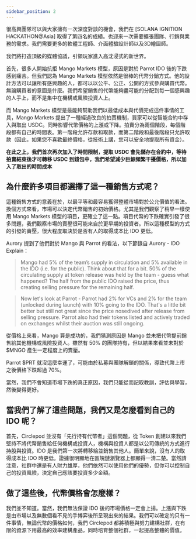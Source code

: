 ```yaml
---
sidebar_position: 2
---
```


很高興團隊可以與大家擁有一次深度對談的機會，我們在 [SOLANA IGNITION HACKATHON@Asia] 取得了第四名的成績。也迎來一次需要擴張團隊、行銷與業務的需求。我們需要更多的軟體工程師、介面體驗設計師以及3D繪圖師。

我們將打造頂級的媒體協議，引領玩家進入高沈浸式的新世界。

首先，很多人開始抗拒 Mango Markets 模型，原因是對於 Parrot IDO 後的下跌感到痛苦。但我們認為 Mango Markets 模型依然是很棒的代幣分銷方式。他的設計方法可以讓所有感興趣的人，都可以以公平、公正、公開的方式參與購買代幣。無論購買者的意圖是什麼。我們希望銷售的代幣能夠盡可能的分配到每一個感興趣的人手上，而不是集中在機構或風險投資人上。

而 Mango Markets 模型是最能夠幫助我們以最低成本與代價完成這件事情的工具，Mango Markets 提出了一種經過改良的拍賣機制，買家可以從智能合約中存入與取出 USDC。同時影響代幣價格的上漲或下降。拍賣分為兩個階段，每個階段都有自己的時間表。第一階段允許存款和取款，而第二階段和最後階段只允許取款（因此，如果您不喜歡最終價格，從技術上講，您可以安全地提取所有資金）。

**在此之上，我們首次再次加入了時間限制，提取 USDC 會先儲存在合約中，等待拍賣結束後才可轉移 USDC 到錢包中，我們希望減少巨鯨頻繁干擾價格，所以加入了取出的時間成本**

## 為什麼許多項目都選擇了這一種銷售方式呢？

這種銷售方式的意義在於，以最平等和最容易獲得整體市場對於公允價值的看法。換個方式來看，市場可以決定代幣銷售的初始價格。尤其是我們觀察了稍早一樣使用 Mango Markets 模型的項目，更確立了這一點。項目代幣的下跌確實引發了很多問題，我們觀察市場的賣壓很可能來自於更早期的投資者。所以這種模型的方式的引發的賣壓，很大程度取決於是否有人的取得成本比 IDO 更低。

Aurory 提到了他們對於 Mango 與 Parrot 的看法，以下節錄自 Aurory - IDO Explain：

> Mango had 5% of the team’s supply in circulation and 5% available in the IDO (i.e. for the public). Think about that for a bit. 50% of the circulating supply at token release was held by the team - guess what happened?  The half from the public IDO raised the price, thus creating selling pressure for the remaining half.
> 

> Now let's look at Parrot - Parrot had 2% for VCs and 2% for the team (unlocked during launch) with 10% going to the IDO. That's a little bit better but still not great since the price nosedived after release from selling pressure. Parrot also had their tokens listed and actively traded on exchanges whilst their auction was still ongoing.
> 

從價格上來看，Mango 算是成功的，我們猜測原因是 Mango 並未把代幣提前銷售給其他機構或風險投資人。雖然有 50% 的團隊持有，但以結果來看並未對於 $MNGO 產生一定程度上的賣壓。

Parrot $PRT 就沒這麼幸運了，可能由於私募與團隊解鎖的關係，導致代幣上市之後價格下跌超過 70%。

當然，我們不會知道市場下跌的真正原因，我們只能從而記取教訓，評估與學習，然後變得更好。

## 當我們了解了這些問題，我們又是怎麼看到自己的 IDO 呢？

首先，Circlepod 並沒有「先行持有代幣者」這個問題，從 Token 創建以來我們堅持不將代幣銷售給任何機構或投資人，機構與投資人都是以公司傳統的方式進行持股與投資。IDO 是我們第一次將轉移給並銷售其他人。簡單來說，沒有人的取得成本比 IDO 時更低。證據很明顯地在區塊鏈瀏覽器上都顯得一清二楚。當然請注意，社群中還是有人財力雄厚，他們依然可以使用他們的優勢，但你可以控制自己的投資風險，決定自己應該要投資多少金額。

## 做了這些後，代幣價格會怎麼樣？

我們並不知道。當然，我們無法保證 IDO 後的市場價格一定會上揚。上漲與下跌是由市場以及無數個看不見的手博弈後所呈現出來的結果。我們可以確定的只有一件事情，無論代幣的價格如何，我們 Circlepod 都將積極與努力建構社群，在有限的資源下用最高的效率建構產品，同時培育整個社群，一起提高整體的價值。